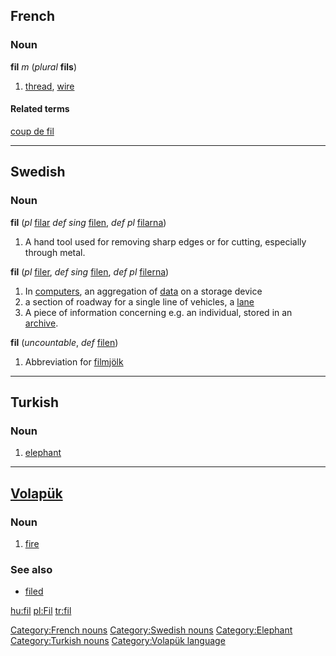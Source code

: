 ==French==
=== Noun === 
'''fil''' ''m'' (''plural'' '''fils''')

# [[thread]], [[wire]]
[[Category:French nouns]]
====Related terms====
[[coup de fil]]
----

==Swedish==
===Noun===
'''fil''' (''pl'' [[filar]] ''def sing'' [[filen]], ''def pl'' [[filarna]])
# A hand tool used for removing sharp edges or for cutting, especially through metal.
'''fil'''  (''pl'' [[filer]], ''def sing'' [[filen]], ''def pl'' [[filerna]])
# In [[computers]], an aggregation of [[data]] on a storage device
# a section of roadway for a single line of vehicles, a [[lane]]
# A piece of information concerning e.g. an individual, stored in an [[archive]].
'''fil''' (''uncountable'', ''def'' [[filen]])
# Abbreviation for [[filmjölk]]
[[Category:Swedish nouns]]
----

== Turkish ==
===Noun===
# [[elephant]]
[[Category:Elephant]] [[Category:Turkish nouns]]

----

== [[Volapük]] == 
=== Noun === 
# [[fire]]

=== See also ===
*[[filed]]
[[Category:Volapük language]]
[[hu:fil]]
[[pl:Fil]]
[[tr:fil]]